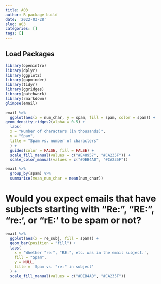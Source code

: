 ```yaml
---
title: A03
author: R package build
date: '2022-03-28'
slug: a03
categories: []
tags: []
---
```


## Load Packages 
```r
library(openintro)
library(dplyr)
library(ggplot2)
library(gapminder)
library(tidyr)
library(ggridges)
library(patchwork)
library(rmarkdown)
glimpse(email)
```

```r
email %>%
  ggplot(aes(x = num_char, y = spam, fill = spam, color = spam)) +
geom_density_ridges2(alpha = 0.5) + 
  labs(
  x = "Number of characters (in thousands)", 
  y = "Spam", 
  title = "Spam vs. number of characters"
  ) +
  guides(color = FALSE, fill = FALSE) +
  scale_fill_manual(values = c("#E48957", "#CA235F")) +
  scale_color_manual(values = c("#DEB4A0", "#CA235F"))
```

```r
email %>%
  group_by(spam) %>%
  summarise(mean_num_char = mean(num_char))
```

# Would you expect emails that have subjects starting with "Re:", "RE:", "re:', or "rE:' to be spam or not?
```r
email %>%
  ggplot(aes(x = re_subj, fill = spam)) +
  geom_bar(position = "fill") +
  labs(
    x = 'Whether "re:", "RE:", etc. was in the email subject.',
    fill = "Spam",
    y = NULL,
    title = 'Spam vs. "re:" in subject'
  ) +
  scale_fill_manual(values = c("#DEB4A0", "#CA235F"))
```



